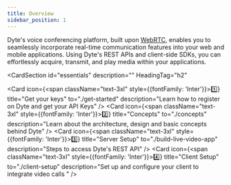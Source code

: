 ```yaml
---
title: Overview
sidebar_position: 1
---
```


Dyte's voice conferencing platform, built upon [WebRTC](https://dyte.io/blog/webrtc/), enables you to seamlessly incorporate real-time communication features into your web and mobile applications. Using Dyte's REST APIs and client-side SDKs, you can effortlessly acquire, transmit, and play media within your applications.


<CardSection
  id="essentials"
  description=""
  HeadingTag="h2"
>
  <Card
    icon={<span className="text-3xl" style={{fontFamily: 'Inter'}}>1️⃣</span>}
    title="Get your keys"
    to="./get-started"
    description="Learn how to register on Dyte and get your API Keys"
  />
  <Card
    icon={<span className="text-3xl" style={{fontFamily: 'Inter'}}>2️⃣</span>}
    title="Concepts"
    to="./concepts"
    description="Learn about the architecture, design and basic concepts behind Dyte"
  />
  <Card
    icon={<span className="text-3xl" style={{fontFamily: 'Inter'}}>3️⃣</span>}
    title="Server Setup"
    to="./build-live-video-app"
    description="Steps to access Dyte's REST API"
  />
  <Card
    icon={<span className="text-3xl" style={{fontFamily: 'Inter'}}>4️⃣</span>}
    title="Client Setup"
    to="./client-setup"
    description="Set up and configure your client to integrate video calls "
  />
</CardSection>


<head>
  <title>Overview Guide</title>
  <meta
    name="description"
    content="Get started with Dyte's Voice Conference capabilities. Follow our guide for an introduction to voice conferencing and its features."
  />
</head>

